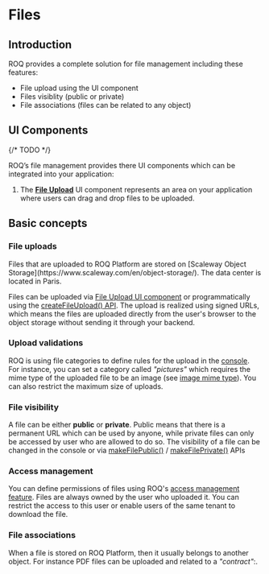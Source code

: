 
# Files

## Introduction

ROQ provides a complete solution for file management including these features:

* File upload using the UI component
* Files visiblity (public or private)
* File associations (files can be related to any object)

## UI Components

{/* TODO */}

ROQ’s file management provides there UI components which can be integrated into your application:

1. The [**File Upload**](/ui-components/file-upload) UI component represents an area on your application where users
   can drag and drop files to be uploaded.

## Basic concepts

### File uploads

<Callout type="info" emoji="ℹ️">
  Files that are uploaded to ROQ Platform are stored on [Scaleway Object Storage](https://www.scaleway.com/en/object-storage/). The data center is located in Paris. 
</Callout>

Files can be uploaded via [File Upload UI component](/ui-components/file-upload) or programmatically using the
[createFileUpload() API](/api-doc/files-api#createfileupload). The upload is realized using signed URLs, which means the
files are uploaded directly from the user's browser to the object storage without sending it through your backend.

### Upload validations

ROQ is using file categories to define rules for the upload in the [console](https://console.roq.tech/). For
instance, you can set a category called _"pictures"_ which requires the mime type of the uploaded file to be an image
(see [image mime type](https://mimetype.io/all-types/#image)). You can also restrict the maximum size of uploads.

### File visibility

A file can be either **public** or **private**. Public means that there is a permanent URL which can be used by anyone,
while
private files can only be accessed by user who are allowed to do so. The visibility of a file can be changed in the
console or via [makeFilePublic()](/api-doc/files-api#makefilepublic) / [makeFilePrivate()](/api-doc/files-api#makefileprivate) APIs

### Access management

You can define permissions of files using ROQ's [access management feature](/feature-guides/access-management). Files
are always owned by the user who uploaded it. You can restrict the access to this user or enable users of the same 
tenant to download the file.

### File associations

When a file is stored on ROQ Platform, then it usually belongs to another object. For instance PDF files can be uploaded
and related to a _"contract"_:. 